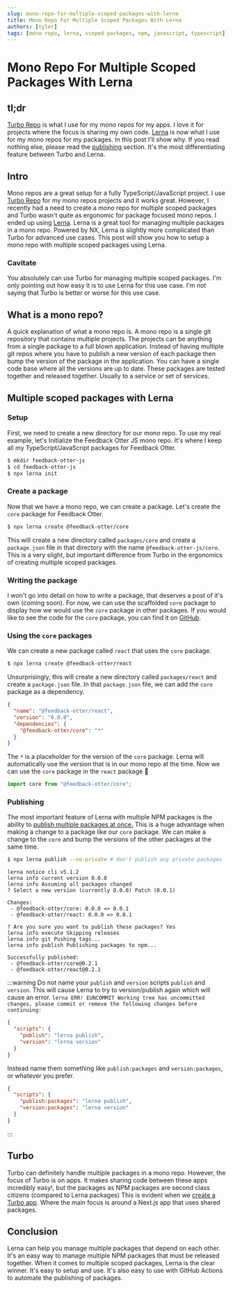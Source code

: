 ```yaml
---
slug: mono-repo-for-multiple-scoped-packages-with-lerna
title: Mono Repo For Multiple Scoped Packages With Lerna
authors: [tyler]
tags: [mono repo, lerna, scoped packages, npm, javascript, typescript]
---
```


# Mono Repo For Multiple Scoped Packages With Lerna

## tl;dr

[Turbo Repo](https://turbo.build/repo) is what I use for my mono repos for my apps. I love it for projects where the
focus is sharing my own code. [Lerna](https://lerna.js.org/) is now what I use for my mono repos for my packages.
In this post I'll show why. If you read nothing else, please read the [publishing](#publishing) section. It's the most differentiating
feature between Turbo and Lerna.

## Intro

Mono repos are a great setup for a fully TypeScript/JavaScript project. I use
[Turbo Repo](https://turbo.build/repo) for my mono repos projects and it works great.
However, I recently had a need to create a mono repo for multiple scoped packages and Turbo
wasn't quite as ergonomic for package focused mono repos. I ended up using [Lerna](https://lerna.js.org/).
Lerna is a great tool for managing multiple packages in a mono repo. Powered by NX, Lerna is
slightly more complicated than Turbo for advanced use cases.
This post will show you how to setup a mono repo with multiple scoped packages using Lerna.

### Cavitate

You absolutely can use Turbo for managing multiple scoped packages. I'm only pointing out how
easy it is to use Lerna for this use case. I'm not saying that Turbo is better or worse for
this use case.

## What is a mono repo?

A quick explanation of what a mono repo is. A mono repo is a single git repository that contains
multiple projects. The projects can be anything from a single package to a full blown application.
Instead of having multiple git repos where you have to publish a new version of each package then
bump the version of the package in the application. You can have a single code base where all the
versions are up to date. These packages are tested together and released together. Usually to a
service or set of services.

## Multiple scoped packages with Lerna

### Setup

First, we need to create a new directory for our mono repo. To use my real example, let's Initialize
the Feedback Otter JS mono repo. It's where I keep all my TypeScript/JavaScript packages for Feedback Otter.

```bash
$ mkdir feedback-otter-js
$ cd feedback-otter-js
$ npx lerna init
```

### Create a package

Now that we have a mono repo, we can create a package. Let's create the `core` package for Feedback Otter.

```bash
$ npx lerna create @feedback-otter/core
```

This will create a new directory called `packages/core` and create a `package.json` file in that directory
with the name `@feedback-otter-js/core`. This is a very slight, but important difference from Turbo in the
ergonomics of creating multiple scoped packages.

### Writing the package

I won't go into detail on how to write a package, that deserves a post of it's own (coming soon). For now,
we can use the scaffolded `core` package to display how we would use the `core` package in other packages. If
you would like to see the code for the `core` package, you can find it on [GitHub](https://FeedbackOtter/feedback-otter-js).

### Using the `core` packages

We can create a new package called `react` that uses the `core` package.

```bash
$ npx lerna create @feedback-otter/react
```

Unsurprisingly, this will create a new directory called `packages/react` and create a `package.json` file.
In that `package.json` file, we can add the `core` package as a dependency.

```json
{
  "name": "@feedback-otter/react",
  "version": "0.0.0",
  "dependencies": {
    "@feedback-otter/core": "*"
  }
}
```

The `*` is a placeholder for the version of the `core` package. Lerna will automatically use the version
that is in our mono repo at the time. Now we can use the `core` package in the `react` package 🎉

```jsx
import core from "@feedback-otter/core";
```

### Publishing

The most important feature of Lerna with multiple NPM packages is the ability to [publish multiple packages at once.](https://lerna.js.org/docs/features/version-and-publish)
This is a huge advantage when making a change to a package like our `core` package.
We can make a change to the `core` and bump the versions of the other packages at the same time.

```bash
$ npx lerna publish --no-private # don't publish any private packages
```

```
lerna notice cli v5.1.2
lerna info current version 0.0.0
lerna info Assuming all packages changed
? Select a new version (currently 0.0.0) Patch (0.0.1)

Changes:
 - @feedback-otter/core: 0.0.0 => 0.0.1
 - @feedback-otter/react: 0.0.0 => 0.0.1

? Are you sure you want to publish these packages? Yes
lerna info execute Skipping releases
lerna info git Pushing tags...
lerna info publish Publishing packages to npm...

Successfully published:
 - @feedback-otter/core@0.2.1
 - @feedback-otter/react@0.2.1
```

:::warning
Do not name your `publish` and `version` scripts `publish` and `version`.
This will cause Lerna to try to version/publish again which will cause an error.
`lerna ERR! EUNCOMMIT Working tree has uncommitted changes, please commit or remove the following changes before continuing:`

```json
{
  "scripts": {
    "publish": "lerna publish",
    "version": "lerna version"
  }
}
```

Instead name them something like `publish:packages` and `version:packages`, or whatever you prefer.

```json
{
  "scripts": {
    "publish:packages": "lerna publish",
    "version:packages": "lerna version"
  }
}
```

:::

## Turbo

Turbo can definitely handle multiple packages in a mono repo. However, the focus of Turbo is on
apps. It makes sharing code between these apps incredibly easy!, but the packages as NPM packages are second
class citizens (compared to Lerna packages) This is evident when we [create a Turbo app](https://turbo.build/repo/docs/getting-started/create-new).
Where the main focus is around a Next.js app that uses shared packages.

## Conclusion

Lerna can help you manage multiple packages that depend on each other. It's an easy way to manage multiple
NPM packages that must be released together. When it comes to multiple scoped packages, Lerna is the clear
winner. It's easy to setup and use. It's also easy to use with GitHub Actions to automate the publishing of
packages.
